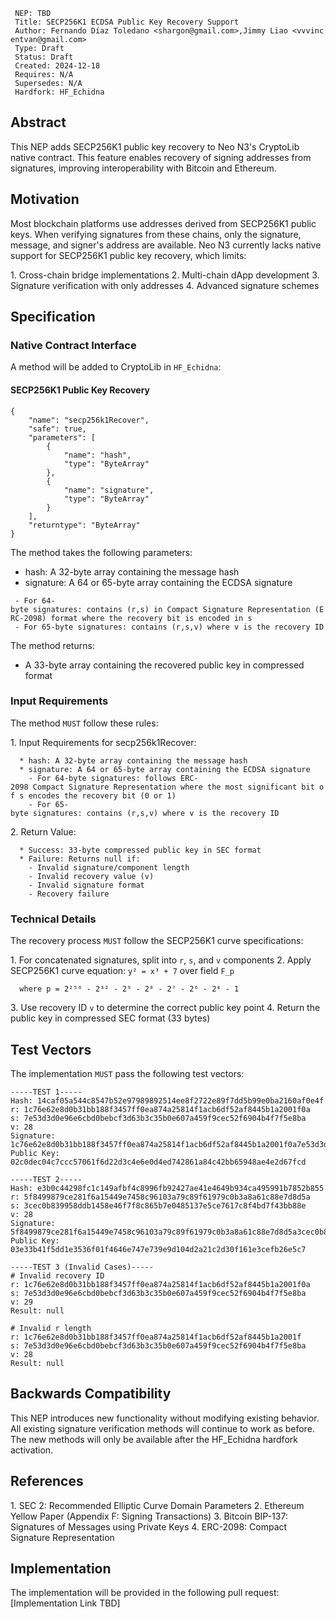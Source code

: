  NEP: TBD
  Title: SECP256K1 ECDSA Public Key Recovery Support
  Author: Fernando Díaz Toledano <shargon@gmail.com>,Jimmy Liao <vvvincentvan@gmail.com>
  Type: Draft
  Status: Draft
  Created: 2024-12-18
  Requires: N/A
  Supersedes: N/A
  Hardfork: HF_Echidna

==Abstract==

This NEP adds SECP256K1 public key recovery to Neo N3's CryptoLib native contract. This feature enables recovery of signing addresses from signatures, improving interoperability with Bitcoin and Ethereum.

==Motivation==

Most blockchain platforms use addresses derived from SECP256K1 public keys. When verifying signatures from these chains, only the signature, message, and signer's address are available. Neo N3 currently lacks native support for SECP256K1 public key recovery, which limits:

1. Cross-chain bridge implementations
2. Multi-chain dApp development
3. Signature verification with only addresses
4. Advanced signature schemes

==Specification==

===Native Contract Interface===

A method will be added to CryptoLib in <code>HF_Echidna</code>:

====SECP256K1 Public Key Recovery====
<pre>
{
    "name": "secp256k1Recover",
    "safe": true,
    "parameters": [
        {
            "name": "hash",
            "type": "ByteArray"
        },
        {
            "name": "signature",
            "type": "ByteArray"
        }
    ],
    "returntype": "ByteArray"
}
</pre>

The method takes the following parameters:
* hash: A 32-byte array containing the message hash
* signature: A 64 or 65-byte array containing the ECDSA signature
  - For 64-byte signatures: contains (r,s) in Compact Signature Representation (ERC-2098) format where the recovery bit is encoded in s
  - For 65-byte signatures: contains (r,s,v) where v is the recovery ID

The method returns:
* A 33-byte array containing the recovered public key in compressed format

===Input Requirements===

The method <code>MUST</code> follow these rules:

1. Input Requirements for secp256k1Recover:
   * hash: A 32-byte array containing the message hash
   * signature: A 64 or 65-byte array containing the ECDSA signature
     - For 64-byte signatures: follows ERC-2098 Compact Signature Representation where the most significant bit of s encodes the recovery bit (0 or 1)
     - For 65-byte signatures: contains (r,s,v) where v is the recovery ID

2. Return Value:
   * Success: 33-byte compressed public key in SEC format
   * Failure: Returns null if:
     - Invalid signature/component length
     - Invalid recovery value (<code>v</code>)
     - Invalid signature format
     - Recovery failure

===Technical Details===

The recovery process <code>MUST</code> follow the SECP256K1 curve specifications:

1. For concatenated signatures, split into <code>r</code>, <code>s</code>, and <code>v</code> components
2. Apply SECP256K1 curve equation: <code>y² = x³ + 7</code> over field <code>F_p</code>
   where <code>p = 2²⁵⁶ - 2³² - 2⁹ - 2⁸ - 2⁷ - 2⁶ - 2⁴ - 1</code>
3. Use recovery ID <code>v</code> to determine the correct public key point
4. Return the public key in compressed SEC format (33 bytes)

==Test Vectors==

The implementation <code>MUST</code> pass the following test vectors:

<pre>
-----TEST 1-----
Hash: 14caf05a544c8547b52e97989892514ee8f2722e89f7dd5b99e0ba2160af0e4f
r: 1c76e62e8d0b31bb188f3457ff0ea874a25814f1acb6df52af8445b1a2001f0a
s: 7e53d3d0e96e6cbd0bebcf3d63b3c35b0e607a459f9cec52f6904b4f7f5e8ba
v: 28
Signature: 1c76e62e8d0b31bb188f3457ff0ea874a25814f1acb6df52af8445b1a2001f0a7e53d3d0e96e6cbd0bebcf3d63b3c35b0e607a459f9cec52f6904b4f7f5e8ba1b
Public Key: 02c0dec04c7ccc57061f6d22d3c4e6e0d4ed742861a84c42bb65948ae4e2d67fcd

-----TEST 2-----
Hash: e3b0c44298fc1c149afbf4c8996fb92427ae41e4649b934ca495991b7852b855
r: 5f8499879ce281f6a15449e7458c96103a79c89f61979c0b3a8a61c88e7d8d5a
s: 3cec0b839958ddb1458e46f7f8c865b7e0485137e5ce7617c8f4bd7f43bb88e
v: 28
Signature: 5f8499879ce281f6a15449e7458c96103a79c89f61979c0b3a8a61c88e7d8d5a3cec0b839958ddb1458e46f7f8c865b7e0485137e5ce7617c8f4bd7f43bb88e1c
Public Key: 03e33b41f5dd1e3536f01f4646e747e739e9d104d2a21c2d30f161e3cefb26e5c7

-----TEST 3 (Invalid Cases)-----
# Invalid recovery ID
r: 1c76e62e8d0b31bb188f3457ff0ea874a25814f1acb6df52af8445b1a2001f0a
s: 7e53d3d0e96e6cbd0bebcf3d63b3c35b0e607a459f9cec52f6904b4f7f5e8ba
v: 29
Result: null

# Invalid r length
r: 1c76e62e8d0b31bb188f3457ff0ea874a25814f1acb6df52af8445b1a2001f
s: 7e53d3d0e96e6cbd0bebcf3d63b3c35b0e607a459f9cec52f6904b4f7f5e8ba
v: 28
Result: null
</pre>

==Backwards Compatibility==

This NEP introduces new functionality without modifying existing behavior. All existing signature verification methods will continue to work as before. The new methods will only be available after the HF_Echidna hardfork activation.

==References==

1. SEC 2: Recommended Elliptic Curve Domain Parameters
2. Ethereum Yellow Paper (Appendix F: Signing Transactions)
3. Bitcoin BIP-137: Signatures of Messages using Private Keys
4. ERC-2098: Compact Signature Representation

==Implementation==

The implementation will be provided in the following pull request:
[Implementation Link TBD]
